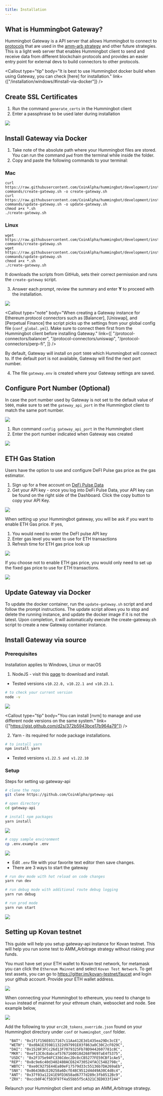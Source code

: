 ```yaml
---
title: Installation
---
```



## What is Hummingbot Gateway?

Hummingbot Gateway is a API server that allows Hummingbot to connect to [protocols](/protocol-connectors/overview/) that are used in the [amm-arb strategy](/strategies/amm-arb/) and other future strategies. This is a light web server that enables Hummingbot client to send and receive data from different blockchain protocols and provides an easier entry point for external devs to build connectors to other protocols.

<Callout
  type="tip"
  body="It is best to use Hummingbot docker build when using Gateway, you can check [here] for installation."
  link={["/installation/windows/#install-via-docker"]}
/>

## Create SSL Certificates

1. Run the command `generate_certs` in the Hummingbot client
2. Enter a passphrase to be used later during installation

![](img/generate-certs.gif)

<Callout
  type="note"
  body="It's not recommended to use the same password as the Hummingbot instance."
/>

## Install Gateway via Docker

<Callout
  type="note"
  body="Only use gateway installation through docker when using hummingbot docker build."
/>

1. Take note of the absolute path where your Hummingbot files are stored. You can run the command `pwd` from the terminal while inside the folder.
2. Copy and paste the following commands to your terminal:

### Mac

```Mac
curl https://raw.githubusercontent.com/CoinAlpha/hummingbot/development/installation/docker-commands/create-gateway.sh -o create-gateway.sh
curl https://raw.githubusercontent.com/CoinAlpha/hummingbot/development/installation/docker-commands/update-gateway.sh -o update-gateway.sh
chmod a+x *.sh
./create-gateway.sh
```

### Linux

```Linux
wget https://raw.githubusercontent.com/CoinAlpha/hummingbot/development/installation/docker-commands/create-gateway.sh
wget https://raw.githubusercontent.com/CoinAlpha/hummingbot/development/installation/docker-commands/update-gateway.sh
chmod a+x *.sh
./create-gateway.sh
```

It downloads the scripts from GitHub, sets their correct permission and runs the `create-gateway` script.

3. Answer each prompt, review the summary and enter **Y** to proceed with the installation.

![](img/gateway-2.gif)

<Callout
  type="note"
  body="When creating a Gateway instance for Ethereum protocol connectors such as [Balancer], [Uniswap], and [Perpetual Finance] the script picks up the settings from your global config file (`conf_global.yml`). Make sure to connect them first from the Hummingbot client before installing Gateway."
  link={[
    "/protocol-connectors/balancer",
    "/protocol-connectors/uniswap",
    "/protocol-connectors/perp-fi",
  ]}
/>

By default, Gateway will install on port `5000` which Hummingbot will connect to. If the default port is not available, Gateway will find the next port number.

4. The file `gateway.env` is created where your Gateway settings are saved.

## Configure Port Number (Optional)

In case the port number used by Gateway is not set to the default value of `5000`, make sure to set the `gateway_api_port` in the Hummingbot client to match the same port number.

![](img/gateway-port-5001.png)

1. Run command `config gateway_api_port` in the Hummingbot client
2. Enter the port number indicated when Gateway was created

![](img/config-gateway-api-port.gif)

## ETH Gas Station

<Callout
  type="note"
  body="As of version 0.38.0, ethgasstation_gas_enabled has been removed from the hummingbot client and added to the parameters when setting up gateway."
/>

Users have the option to use and configure DeFI Pulse gas price as the gas estimator.

1. Sign up for a free account on [DeFi Pulse Data](https://data.defipulse.com)
2. Get your API key - once you log into DeFi Pulse Data, your API key can be found on the right side of the Dashboard. Click the copy button to copy your API Key.

![](img/defipulse-2.png)

When setting up your Hummingbot gateway, you will be ask if you want to enable ETH Gas price. If yes,

1. You would need to enter the DeFI pulse API key
2. Enter gas level you want to use for ETH transactions
3. Refresh time for ETH gas price look up

![](img/ethgas-yes.png)

If you choose not to enable ETH gas price, you would only need to set up the fixed gas price to use for ETH transactions.

![](img/ethgas-no.png)

## Update Gateway via Docker

To update the docker container, run the `update-gateway.sh` script and and follow the prompt instructions. The update script allows you to stop and delete the running instance, and update the docker image if it is not the latest. Upon completion, it will automatically execute the create-gateway.sh script to create a new Gateway container instance.

## Install Gateway via source

<Callout
  type="note"
  body="Only use gateway installation through source when using hummingbot source build."
/>

### Prerequisites

Installation applies to Windows, Linux or macOS

1. NodeJS - visit this [page](https://docs.npmjs.com/downloading-and-installing-node-js-and-npm/) to download and install.

- Tested versions `v10.22.0, v10.22.1 and v10.23.1`.

```bash
# to check your current version
node -v
```

![](img/gw_version.gif)

<Callout
  type="tip"
  body="You can install [nvm] to manage and use different node versions on the same system."
  link={["https://gist.github.com/d2s/372b5943bce17b964a79"]}
/>

2. Yarn - its required for node package installations.

```bash
# to install yarn
npm install yarn
```

- Tested versions `v1.22.5 and v1.22.10`

### Setup

Steps for setting up gateway-api

```bash
# clone the repo
git clone https://github.com/CoinAlpha/gateway-api
```

```bash
# open directory
cd gateway-api
```

```bash
# install npm packages
yarn install
```

![](img/gw_yarn.gif)

```bash
# copy sample environment
cp .env.example .env
```

![](img/gw_env.gif)

- Edit `.env` file with your favorite text editor then save changes.
- There are 3 ways to start the gateway

```bash
# run dev mode with hot reload on code changes
yarn run dev
```

```bash
# run debug mode with additional route debug logging
yarn run debug
```

```bash
# run prod mode
yarn run start
```

![](img/gw_starting.gif)

## Setting up Kovan testnet

This guide will help you setup gateway-api instance for Kovan testnet. This will help you run some test to AMM_Arbitrage strategy without risking your funds.

You must have set your ETH wallet to Kovan test network, for metamask you can click the `Ethereum Mainnet` and select `Kovan Test Network`. To get test assets, you can go to https://gitter.im/kovan-testnet/faucet and login your github account. Provide your ETH wallet address.

![](img/kovan-metamask.PNG)

<Callout
  type="tip"
  body="Assets sent to your ETH wallet from kovan-testnet are not real (mainnet) ETH, has no market value, and is only useful for testing"
/>

When connecting your Hummingbot to ethereum, you need to change to `kovan` instead of mainnet for your ethreum chain, websocket and node. See example below,

![](/img/gateway-kovan.jpg)

Add the following to your `erc20_tokens_override.json` found on your Hummingbot directory under `conf` or `hummingbot_conf` folder.

```
  "BAT": "0x1f1f156E0317167c11Aa412E3d1435ea29Dc3cCE",
  "WETH": "0xd0A1E359811322d97991E03f863a0C30C2cF029C",
  "DAI": "0x1528F3FCc26d13F7079325Fb78D9442607781c8C",
  "MKR": "0xef13C0c8abcaf5767160018d268f9697aE4f5375",
  "USDC": "0x2F375e94FC336Cdec2Dc0cCB5277FE59CBf1cAe5",
  "REP": "0x8c9e6c40d3402480ACE624730524fACC5482798c",
  "WBTC": "0xe0C9275E44Ea80eF17579d33c55136b7DA269aEb",
  "SNX": "0x86436BcE20258a6DcfE48C9512d4d49A30C4d8c4",
  "ANT": "0x37f03a12241E9FD3658ad6777d289c3fb8512Bc9",
  "ZRX": "0xccb0F4Cf5D3F97f4a55bb5f5cA321C3ED033f244"
```

Relaunch your Hummingbot client and setup an AMM_Arbitrage strategy.
